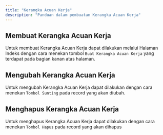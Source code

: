 ```yaml
---
title: "Kerangka Acuan Kerja"
description: "Panduan dalam pembuatan Kerangka Acuan Kerja"
---
```


## Membuat Kerangka Acuan Kerja

Untuk membuat Kerangka Acuan Kerja dapat dilakukan melalui Halaman Indeks dengan cara menekan tombol `Buat Kerangka Acuan Kerja` yang terdapat pada bagian kanan atas halaman.

## Mengubah Kerangka Acuan Kerja

Untuk mengubah Kerangka Acuan Kerja dapat dilakukan dengan cara menekan `Tombol Sunting` pada record yang akan diubah.

## Menghapus Kerangka Acuan Kerja

Untuk menghapus Kerangka Acuan Kerja dapat dilakukan dengan cara menekan `Tombol Hapus` pada record yang akan dihapus
